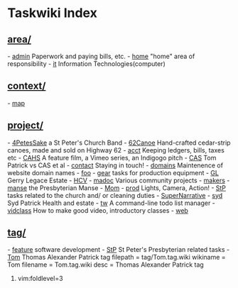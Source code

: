 = Taskwiki Index =
== [[/area/index|area/]] == 
- [[/area/admin.area|admin]]  Paperwork and paying bills, etc.
- [[/area/home.area|home]]  "home" area of responsibility 
- [[/area/it.area|it]]  Information Technologies(computer)
== [[/context/index|context/]] == 
- [[/wiki/map|map]] 
== [[/project/index|project/]] == 
- [[/project/4PetesSake.project|4PetesSake]]  a St Peter's Church Band
- [[/project/62Canoe.project|62Canoe]]  Hand-crafted cedar-strip canoes, made and sold on Highway 62
- [[/project/acct.project|acct]]  Keeping ledgers, bills, taxes etc
- [[/project/CAHS.project|CAHS]]  A feature film, a Vimeo series, an Indigogo pitch
- [[/project/CAS.project|CAS]]  Tom Patrick vs CAS et al
- [[/project/contact.project|contact]]  Staying in touch! 
- [[/project/domains.project|domains]]  Maintenence of website domain names
- [[/project/foo.project|foo]]   
- [[/project/gear.project|gear]]  tasks for production equipment
- [[/project/GL.project|GL]]  Gerry Legace Estate  
- [[/project/HCV.project|HCV]]  
- [[/project/madoc.project|madoc]]  Various community projects 
- [[/project/makers.project|makers]]   
- [[/project/manse.project|manse]]  the Presbyterian Manse
- [[/project/Mom.project|Mom]]  
- [[/project/prod.project|prod]]  Lights, Camera, Action!
- [[/project/StP.project|StP]]  tasks related to the church and/ or cleaning duties
- [[/wiki/SuperNarrative|SuperNarrative]] 
- [[/project/syd.project|syd]]  Syd Patrick Health and estate 
- [[/project/tw.project|tw]]  A command-line todo list manager
- [[/project/vidclass.project|vidclass]]  How to make good video, introductory classes
- [[/project/web.project|web]]   
== [[/tag/index|tag/]] == 
- [[/tag/feature.tag|feature]]  software development
- [[/tag/StP.tag|StP]]  St Peter's Presbyterian related tasks 
- [[/tag/Tom.tag|Tom]]  Thomas Alexander Patrick tag 
filepath = tag/Tom.tag.wiki
wikiname = Tom
filename = Tom.tag.wiki
desc =  Thomas Alexander Patrick tag 
# vim:foldlevel=3
